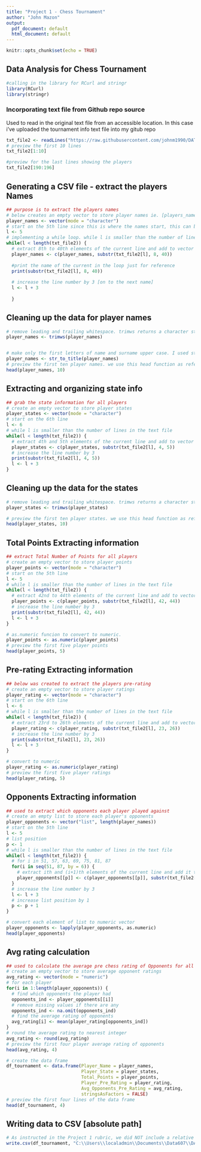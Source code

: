 ---
title: "Project 1 - Chess Tournament"
author: "John Mazon"
output:
  pdf_document: default
  html_document: default
---

```{r setup, include=FALSE}
knitr::opts_chunk$set(echo = TRUE)
```
## Data Analysis for Chess Tournament

```{r}
#calling in the library for RCurl and stringr
library(RCurl)
library(stringr)

```
### Incorporating text file from Github repo source 

Used to read in the original text file from an accessible location. In this case i've uploaded the tournament info text file into my gitub repo
```{r, warning=FALSE}
txt_file2 <- readLines("https://raw.githubusercontent.com/johnm1990/DATA607/master/tournamentinfo.txt")
# preview the first 10 lines
txt_file2[1:10]

#preview for the last lines showing the players
txt_file2[190:196]
```

## Generating a CSV file - extract the players Names

```{r}
## purpose is to extract the players names
# below creates an empty vector to store player names ie. [players_names]. We use mode character in this case to take in the strings
player_names <- vector(mode = "character")
# start on the 5th line since this is where the names start, this can be see from raw txt on github
l <- 5
# implementing a while loop. while l is smaller than the number of lines in the text file. 
while(l < length(txt_file2)) {
  # extract 8th to 40th elements of the current line and add to vector player_names
  player_names <- c(player_names, substr(txt_file2[l], 8, 40))
  
  #print the name of the current in the loop just for reference
  print(substr(txt_file2[l], 8, 40))
  
  # increase the line number by 3 [on to the next name]
  l <- l + 3
  
  }

```
## Cleaning up the data for player names
```{r}
# remove leading and trailing whitespace. trimws returns a character string with leading and/or trailing whitespaces removed. 
player_names <- trimws(player_names)


# make only the first letters of name and surname upper case. I used str_to_title which will accomplish this.
player_names <- str_to_title(player_names)
# preview the first ten player names. we use this head function as reference to see our result so far
head(player_names, 10)


```
## Extracting and organizing state info
```{r}
## grab the state information for all players
# create an empty vector to store player states
player_states <- vector(mode = "character")
# start on the 6th line
l <- 6
# while l is smaller than the number of lines in the text file
while(l < length(txt_file2)) {
  # extract 4th and 5th elements of the current line and add to vector player_states
  player_states <- c(player_states, substr(txt_file2[l], 4, 5))
  # increase the line number by 3
  print(substr(txt_file2[l], 4, 5))
  l <- l + 3
}
```
## Cleaning up the data for the states
```{r}
# remove leading and trailing whitespace. trimws returns a character string with leading and/or trailing whitespaces removed. 
player_states <- trimws(player_states)

# preview the first ten player states. we use this head function as reference to see our result so far
head(player_states, 10)

```
## Total Points Extracting information

```{r}
## extract Total Number of Points for all players
# create an empty vector to store player points
player_points <- vector(mode = "character")
# start on the 5th line
l <- 5
# while l is smaller than the number of lines in the text file
while(l < length(txt_file2)) {
  # extract 42nd to 44th elements of the current line and add to vector player_points
  player_points <- c(player_points, substr(txt_file2[l], 42, 44))
  # increase the line number by 3
  print(substr(txt_file2[l], 42, 44))
  l <- l + 3
}
```


```{r}
# as.numeric funcion to convert to numeric. 
player_points <- as.numeric(player_points)
# preview the first five player points
head(player_points, 5)
```
## Pre-rating Extracting information

```{r}
## below was created to extract the players pre-rating 
# create an empty vector to store player ratings
player_rating <- vector(mode = "character")
# start on the 6th line
l <- 6
# while l is smaller than the number of lines in the text file
while(l < length(txt_file2)) {
  # extract 23rd to 26th elements of the current line and add to vector player_rating
  player_rating <- c(player_rating, substr(txt_file2[l], 23, 26))
  # increase the line number by 3
  print(substr(txt_file2[l], 23, 26))
  l <- l + 3
}

```


```{r}
# convert to numeric
player_rating <- as.numeric(player_rating)
# preview the first five player ratings
head(player_rating, 5)

```
## Opponents Extracting information

```{r}
## used to extract which opponents each player played against
# create an empty list to store each player's opponents
player_opponents <- vector("list", length(player_names))
# start on the 5th line
l <- 5
# list position
p <- 1
# while l is smaller than the number of lines in the text file
while(l < length(txt_file2)) {
  # for i in 51, 57, 63, 69, 75, 81, 87
  for(i in seq(51, 87, by = 6)) {
    # extract ith and (i+1)th elements of the current line and add it to the list for pth player
    player_opponents[[p]] <- c(player_opponents[[p]], substr(txt_file2[l], i, i+1))
  }
  # increase the line number by 3
  l <- l + 3
  # increase list position by 1
  p <- p + 1
}
```

```{r}

# convert each element of list to numeric vector
player_opponents <- lapply(player_opponents, as.numeric)
head(player_opponents)

```
## Avg rating calculation


```{r}
## used to calculate the average pre chess rating of Opponents for all players
# create an empty vector to store average opponent ratings
avg_rating <- vector(mode = "numeric")
# for each player
for(i in 1:length(player_opponents)) {
  # find which opponents the player had
  opponents_ind <- player_opponents[[i]]
  # remove missing values if there are any
  opponents_ind <- na.omit(opponents_ind)
  # find the average rating of opponents
  avg_rating[i] <- mean(player_rating[opponents_ind])
}
# round the average rating to nearest integer
avg_rating <- round(avg_rating)
# preview the first four player average rating of opponents
head(avg_rating, 4)

# create the data frame
df_tournament <- data.frame(Player_Name = player_names,
                            Player_State = player_states,
                            Total_Points = player_points,
                            Player_Pre_Rating = player_rating,
                            Avg_Opponents_Pre_Rating = avg_rating,
                            stringsAsFactors = FALSE)
# preview the first four lines of the data frame
head(df_tournament, 4)
```

## Writing data to CSV [absolute path]

```{r}
# As instructed in the Project 1 rubric, we did NOT include a relative path. Instead we used our absolute path to write the CSV
write.csv(df_tournament, "C:\\Users\\localadmin\\Documents\\Data607\\DATA 607\\project1\\final\\tournament.csv", row.names = FALSE)
```
